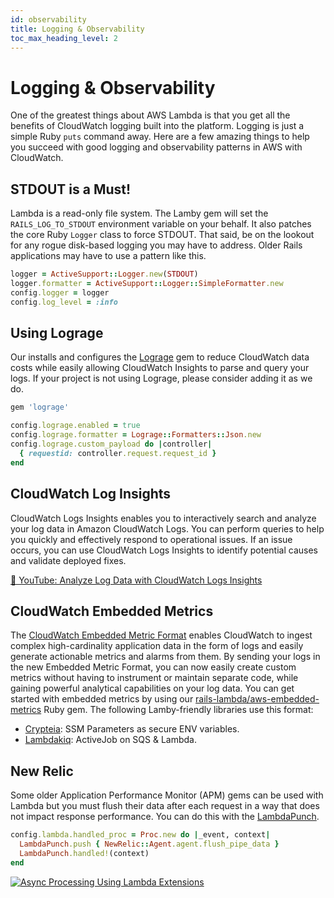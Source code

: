 ```yaml
---
id: observability
title: Logging & Observability
toc_max_heading_level: 2
---
```



# Logging & Observability

One of the greatest things about AWS Lambda is that you get all the benefits of CloudWatch logging built into the platform. Logging is just a simple Ruby `puts` command away. Here are a few amazing things to help you succeed with good logging and observability patterns in AWS with CloudWatch.

## STDOUT is a Must!

Lambda is a read-only file system. The Lamby gem will set the `RAILS_LOG_TO_STDOUT` environment variable on your behalf. It also patches the core Ruby `Logger` class to force STDOUT. That said, be on the lookout for any rogue disk-based logging you may have to address. Older Rails applications may have to use a pattern like this.

```ruby title="config/environments/production.rb"
logger = ActiveSupport::Logger.new(STDOUT)
logger.formatter = ActiveSupport::Logger::SimpleFormatter.new
config.logger = logger
config.log_level = :info
```

## Using Lograge

Our <DocLink id="quick-start" name="cookiecutter" /> installs and configures the [Lograge](https://github.com/roidrage/lograge) gem to reduce CloudWatch data costs while easily allowing CloudWatch Insights to parse and query your logs. If your project is not using Lograge, please consider adding it as we do.

```ruby title="Gemfile"
gem 'lograge'
```

```ruby title="config/environments/production.rb"
config.lograge.enabled = true
config.lograge.formatter = Lograge::Formatters::Json.new
config.lograge.custom_payload do |controller|
  { requestid: controller.request.request_id }
end
```

## CloudWatch Log Insights

CloudWatch Logs Insights enables you to interactively search and analyze your log data in Amazon CloudWatch Logs. You can perform queries to help you quickly and effectively respond to operational issues. If an issue occurs, you can use CloudWatch Logs Insights to identify potential causes and validate deployed fixes.

[🎥 YouTube: Analyze Log Data with CloudWatch Logs Insights](https://www.youtube.com/watch?v=2s2xcwm8QrM)

## CloudWatch Embedded Metrics

The [CloudWatch Embedded Metric Format](https://aws.amazon.com/blogs/mt/enhancing-workload-observability-using-amazon-cloudwatch-embedded-metric-format/) enables CloudWatch to ingest complex high-cardinality application data in the form of logs and easily generate actionable metrics and alarms from them. By sending your logs in the new Embedded Metric Format, you can now easily create custom metrics without having to instrument or maintain separate code, while gaining powerful analytical capabilities on your log data. You can get started with embedded metrics by using our [rails-lambda/aws-embedded-metrics](https://github.com/rails-lambda/aws-embedded-metrics) Ruby gem. The following Lamby-friendly libraries use this format:

- [Crypteia](https://github.com/rails-lambda/crypteia): SSM Parameters as secure ENV variables.
- [Lambdakiq](https://github.com/rails-lambda/lambdakiq): ActiveJob on SQS & Lambda.

## New Relic

Some older Application Performance Monitor (APM) gems can be used with Lambda but you must flush their data after each request in a way that does not impact response performance. You can do this with the [LambdaPunch](https://github.com/rails-lambda/lambda_punch).

```ruby
config.lambda.handled_proc = Proc.new do |_event, context|
  LambdaPunch.push { NewRelic::Agent.agent.flush_pipe_data }
  LambdaPunch.handled!(context)
end
```

<a href="https://github.com/rails-lambda/lambda_punch">
  <img
    alt="Async Processing Using Lambda Extensions"
    src={require("@site/static/img/docs/lambdapunch.png").default}
    style={{ width: "100%", marginBottom: "0.5rem" }}
  />
</a>
